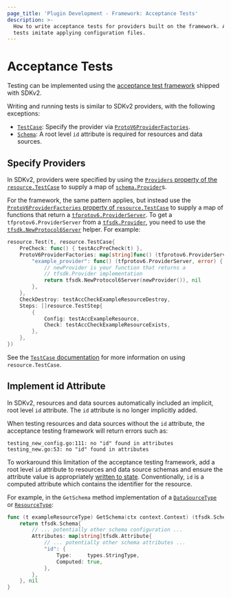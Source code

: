 ```yaml
---
page_title: 'Plugin Development - Framework: Acceptance Tests'
description: >-
  How to write acceptance tests for providers built on the framework. Acceptance
  tests imitate applying configuration files.
---
```


# Acceptance Tests

Testing can be implemented using the [acceptance test framework](/plugin/sdkv2/testing/acceptance-tests) shipped with SDKv2.

Writing and running tests is similar to SDKv2 providers, with the following exceptions:

- [`TestCase`](/plugin/sdkv2/testing/acceptance-tests/testcase): Specify the provider via [`ProtoV6ProviderFactories`](https://pkg.go.dev/github.com/hashicorp/terraform-plugin-sdk/v2/helper/resource#TestCase.ProtoV6ProviderFactories).
- [`Schema`](/plugin/framework/schemas): A root level `id` attribute is required for resources and data sources.

## Specify Providers

In SDKv2, providers were specified by using the [`Providers` property of the
`resource.TestCase`](https://pkg.go.dev/github.com/hashicorp/terraform-plugin-sdk/v2/helper/resource#TestCase.Providers) to supply a map of
[`schema.Provider`](https://pkg.go.dev/github.com/hashicorp/terraform-plugin-sdk/v2/helper/schema/#Provider)s.

For the framework, the same pattern applies, but instead use the
[`ProtoV6ProviderFactories` property of
`resource.TestCase`](https://pkg.go.dev/github.com/hashicorp/terraform-plugin-sdk/v2/helper/resource#TestCase.ProtoV6ProviderFactories)
to supply a map of functions that return a
[`tfprotov6.ProviderServer`](https://pkg.go.dev/github.com/hashicorp/terraform-plugin-go/tfprotov6/#ProviderServer).
To get a `tfprotov6.ProviderServer` from a
[`tfsdk.Provider`](https://pkg.go.dev/github.com/hashicorp/terraform-plugin-framework/tfsdk#Provider),
you need to use the
[`tfsdk.NewProtocol6Server`](https://pkg.go.dev/github.com/hashicorp/terraform-plugin-framework/tfsdk#NewProtocol6Server)
helper. For example:

```go
resource.Test(t, resource.TestCase{
	PreCheck: func() { testAccPreCheck(t) },
	ProtoV6ProviderFactories: map[string]func() (tfprotov6.ProviderServer, error) {
		"example_provider": func() (tfprotov6.ProviderServer, error) {
			// newProvider is your function that returns a
			// tfsdk.Provider implementation
			return tfsdk.NewProtocol6Server(newProvider()), nil
		},
	},
	CheckDestroy: testAccCheckExampleResourceDestroy,
	Steps: []resource.TestStep{
		{
			Config: testAccExampleResource,
			Check: testAccCheckExampleResourceExists,
		},
	},
})
```

See the [`TestCase`
documentation](/plugin/sdkv2/testing/acceptance-tests/testcase) for more
information on using `resource.TestCase`.

## Implement id Attribute

In SDKv2, resources and data sources automatically included an implicit, root level `id` attribute. The `id` attribute is no longer implicitly added.

When testing resources and data sources without the `id` attribute, the acceptance testing framework will return errors such as:

```text
testing_new_config.go:111: no "id" found in attributes
testing_new.go:53: no "id" found in attributes
```

To workaround this limitation of the acceptance testing framework, add a root level `id` attribute to resources and data source schemas and ensure the attribute value is appropriately [written to state](/plugin/framework/writing-state). Conventionally, `id` is a computed attribute which contains the identifier for the resource.

For example, in the `GetSchema` method implementation of a [`DataSourceType`](https://pkg.go.dev/github.com/hashicorp/terraform-plugin-framework/tfsdk#DataSourceType) or [`ResourceType`](https://pkg.go.dev/github.com/hashicorp/terraform-plugin-framework/tfsdk#ResourceType):

```go
func (t exampleResourceType) GetSchema(ctx context.Context) (tfsdk.Schema, diag.Diagnostics) {
	return tfsdk.Schema{
		// ... potentially other schema configuration ...
		Attributes: map[string]tfsdk.Attribute{
			// ... potentially other schema attributes ...
			"id": {
				Type:     types.StringType,
				Computed: true,
			},
		},
	}, nil
}
```
